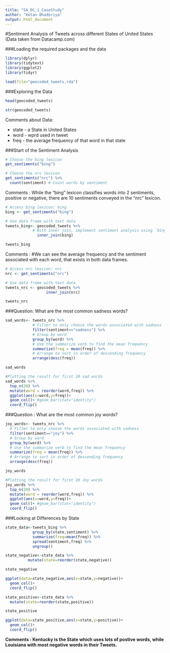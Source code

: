 ```yaml
---
title: "SA_DC_1_CaseStudy"
author: "Ketan Bhadoriya"
output: html_document
---
```

#Sentiment Analysis of Tweets across different States of United States (Data taken from Datacamp.com)

###Loading the required packages and the data

```r
library(dplyr)
library(tidytext)
library(ggplot2)
library(tidyr)

load(file="geocoded_tweets.rda")
```

###Exploring the Data

```r

head(geocoded_tweets)

str(geocoded_tweets)
```

Comments about Data: 

* state - a State in United States
* word - wprd used in tweet
* freq - the average frequency of that word in that state

###Start of the Sentiment Analysis

```r
# Choose the bing lexicon
get_sentiments("bing")

# Choose the nrc lexicon
get_sentiments("nrc") %>%
  count(sentiment) # Count words by sentiment
```

Comments : While the "bing" lexicon classifies words into 2 sentiments, 
positive or negative, there are 10 sentiments conveyed in the "nrc" lexicon.

```r
# Access bing lexicon: bing
bing <- get_sentiments("bing")

# Use data frame with text data
tweets_bing<- geocoded_tweets %>%
            # With inner join, implement sentiment analysis using `bing`
              inner_join(bing)

tweets_bing
```

Comments : #We can see the average frequency and the sentiment associated with each word, that exists in both data frames.

```r
# Access nrc lexicon: nrc
nrc <- get_sentiments("nrc")

# Use data frame with text data
tweets_nrc <- geocoded_tweets %>%
                  inner_join(nrc)

tweets_nrc
```

###Question: What are the most common sadness words?

```r

sad_words<- tweets_nrc %>%
            # Filter to only choose the words associated with sadness
            filter(sentiment=="sadness") %>%
            # Group by word
            group_by(word) %>%
            # Use the summarize verb to find the mean frequency
            summarize(freq = mean(freq)) %>%
            # Arrange to sort in order of descending frequency
            arrange(desc(freq))

sad_words

#Plotting the result for first 20 sad words
sad_words %>%
  top_n(20) %>%
  mutate(word = reorder(word,freq)) %>%
  ggplot(aes(x=word,y=freq))+
  geom_col()+ #geom_bar(stat="identity")
  coord_flip()
```

###Question : What are the most common joy words?

```r

joy_words<- tweets_nrc %>%
  # Filter to only choose the words associated with sadness
  filter(sentiment=="joy") %>%
  # Group by word
  group_by(word) %>%
  # Use the summarize verb to find the mean frequency
  summarize(freq = mean(freq)) %>%
  # Arrange to sort in order of descending frequency
  arrange(desc(freq))

joy_words

#Plotting the result for first 20 Joy words
joy_words %>%
  top_n(20) %>%
  mutate(word = reorder(word,freq)) %>%
  ggplot(aes(x=word,y=freq))+
  geom_col()+ #geom_bar(stat="identity")
  coord_flip()
```

###Looking at Differences by State

```r
state_data<-tweets_bing %>%
            group_by(state,sentiment) %>%
            summarize(freq=mean(freq)) %>%
            spread(sentiment,freq) %>%
            ungroup()

state_negative<-state_data %>%
          mutate(state=reorder(state,negative))

state_negative

ggplot(data=state_negative,aes(x=state,y=negative))+
  geom_col()+
  coord_flip()

state_positive<-state_data %>%
  mutate(state=reorder(state,positive))

state_positive

ggplot(data=state_positive,aes(x=state,y=positive))+
  geom_col()+
  coord_flip()
```

**Comments : Kentucky is the State which uses lots of postive words, while Louisiana with most negative words in their Tweets.**
